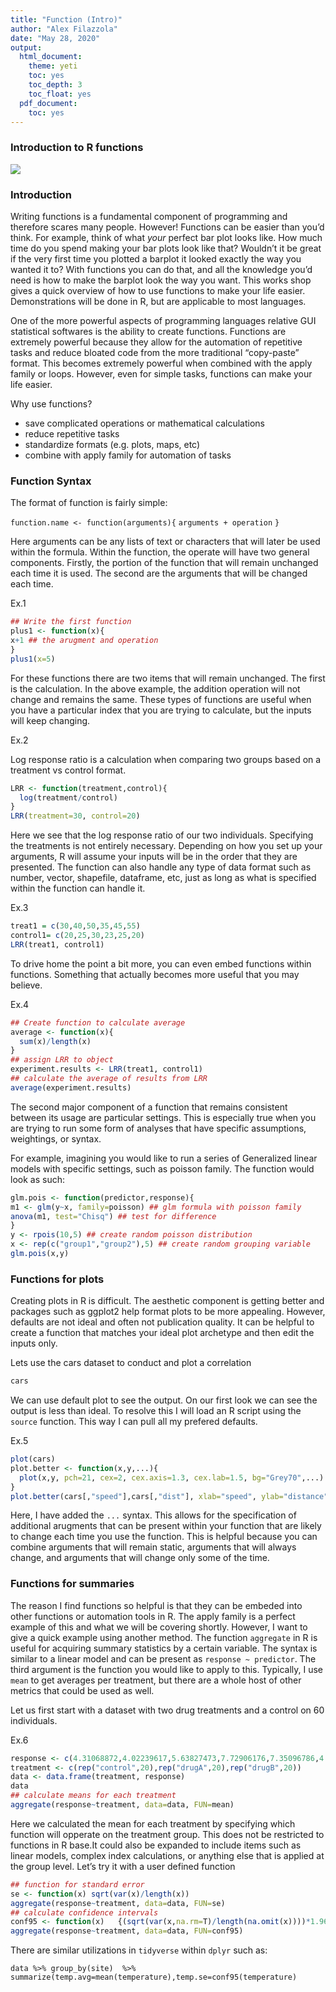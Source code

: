 ```yaml
---
title: "Function (Intro)"
author: "Alex Filazzola"
date: "May 28, 2020"
output:
  html_document:
    theme: yeti
    toc: yes
    toc_depth: 3
    toc_float: yes
  pdf_document:
    toc: yes
---
```


### Introduction to R functions


![](function.jpg)


### Introduction

Writing functions is a fundamental component of programming and therefore scares many people. However! Functions can be easier than you'd think. For example, think of what *your* perfect bar plot looks like. How much time do you spend making your bar plots look like that? Wouldn't it be great if the very first time you plotted a barplot it looked exactly the way you wanted it to? With functions you can do that, and all the knowledge you'd need is how to make the barplot look the way you want. This works shop gives a quick overview of how to use functions to make your life easier. Demonstrations will be done in R, but are applicable to most languages. 

One of the more powerful aspects of programming languages relative GUI statistical softwares is the ability to create functions. Functions are extremely powerful because they allow for the automation of repetitive tasks and reduce bloated code from the more traditional "copy-paste" format. This becomes extremely powerful when combined with the apply family or loops. However, even for simple tasks, functions can make your life easier. 

Why use functions?

* save complicated operations or mathematical calculations
* reduce repetitive tasks
* standardize formats (e.g. plots, maps, etc)
* combine with apply family for automation of tasks

### Function Syntax

The format of function is fairly simple:

`function.name <- function(arguments){`
`arguments + operation`
`}`

Here arguments can be any lists of text or characters that will later be used within the formula. Within the function, the operate will have two general components. Firstly, the portion of the function that will remain unchanged each time it is used. The second are the arguments that will be changed each time. 

Ex.1
```r
## Write the first function
plus1 <- function(x){
x+1 ## the arugment and operation
}
plus1(x=5)
```

For these functions there are two items that will remain unchanged. The first is the calculation. In the above example, the addition operation will not change and remains the same. These types of functions are useful when you have a particular index that you are trying to calculate, but the inputs will keep changing. 




Ex.2

Log response ratio is a calculation when comparing two groups based on a treatment vs control format. 

```r
LRR <- function(treatment,control){
  log(treatment/control)
}
LRR(treatment=30, control=20)
```

Here we see that the log response ratio of our two individuals. Specifying the treatments is not entirely necessary. Depending on how you set up your arguments, R will assume your inputs will be in the order that they are presented. The function can also handle any type of data format such as number, vector, shapefile, dataframe, etc, just as long as what is specified within the function can handle it.

Ex.3
```r
treat1 = c(30,40,50,35,45,55)
control1= c(20,25,30,23,25,20)
LRR(treat1, control1)
```


To drive home the point a bit more, you can even embed functions within functions. Something that actually becomes more useful that you may believe. 

Ex.4 

```r
## Create function to calculate average
average <- function(x){
  sum(x)/length(x) 
}
## assign LRR to object
experiment.results <- LRR(treat1, control1)
## calculate the average of results from LRR
average(experiment.results)
```

The second major component of a function that remains consistent between its usage are particular settings. This is especially true when you are trying to run some form of analyses that have specific assumptions, weightings, or syntax. 

For example, imagining you would like to run a series of Generalized linear models with specific settings, such as poisson family. The function would look as such:

```r
glm.pois <- function(predictor,response){
m1 <- glm(y~x, family=poisson) ## glm formula with poisson family
anova(m1, test="Chisq") ## test for difference
}
y <- rpois(10,5) ## create random poisson distribution
x <- rep(c("group1","group2"),5) ## create random grouping variable
glm.pois(x,y)
```

### Functions for plots

Creating plots in R is difficult. The aesthetic component is getting better and packages such as ggplot2 help format plots to be more appealing. However, defaults are not ideal and often not publication quality. It can be helpful to create a function that matches your ideal plot archetype and then edit the inputs only. 

Lets use the cars dataset to conduct and plot a correlation

```r
cars
```

We can use default plot to see the output. On our first look we can see the output is less than ideal. To resolve this I will load an R script using the `source` function. This way I can pull all my prefered defaults.

Ex.5
```r
plot(cars)
plot.better <- function(x,y,...){
  plot(x,y, pch=21, cex=2, cex.axis=1.3, cex.lab=1.5, bg="Grey70",...)
}
plot.better(cars[,"speed"],cars[,"dist"], xlab="speed", ylab="distance")
```

Here, I have added the `...` syntax. This allows for the specification of additional arugments that can be present within your function that are likely to change each time you use the function. This is helpful because you can combine arguments that will remain static, arguments that will always change, and arguments that will change only some of the time. 


### Functions for summaries

The reason I find functions so helpful is that they can be embeded into other functions or automation tools in R. The apply family is a perfect example of this and what we will be covering shortly. However, I want to give a quick example using another method. The function `aggregate` in R is useful for acquiring summary statistics by a certain variable. The syntax is similar to a linear model and can be present as `response ~ predictor`. The third argument is the function you would like to apply to this. Typically, I use `mean` to get averages per treatment, but there are a whole host of other metrics that could be used as well. 

Let us first start with a dataset with two drug treatments and a control on 60 individuals. 

Ex.6
```r
response <- c(4.31068872,4.02239617,5.63827473,7.72906176,7.35096786,4.2539145,7.9450572,3.5814285,6.430872,4.64378698,3.55665898,4.99139648,4.036698,5.46499184,3.85910911,3.5291655,5.90729568,5.674248,7.23597678,4.39489848,7.63737,9.6482263,7.28738049,7.4192216,10.59532723,9.2013317,9.4829496,7.1599644,6.940219,7.30966038,7.10753942,9.28011484,8.97616,9.08440512,7.2778324,7.8634062,8.15142375,8.9925216,8.69784123,5.5644162,10.92730496,10.1363948,9.41244444,10.263204,11.38765203,13.2568931,14.4508848,7.5576591,8.530619,12.19368536,6.74443276,13.08433484,10.727451,13.27716208,9.49188068,9.8798724,10.98806094,9.79678656,10.81542819,7.57395576)
treatment <- c(rep("control",20),rep("drugA",20),rep("drugB",20))
data <- data.frame(treatment, response)
data
## calculate means for each treatment
aggregate(response~treatment, data=data, FUN=mean)
```

Here we calculated the mean for each treatment by specifying which function will opperate on the treatment group. This does not be restricted to functions in R base.It could also be expanded to include items such as linear models, complex index calculations, or anything else that is applied at the group level. Let's try it with a user defined function


```r
## function for standard error
se <- function(x) sqrt(var(x)/length(x))
aggregate(response~treatment, data=data, FUN=se)
## calculate confidence intervals
conf95 <- function(x)   {(sqrt(var(x,na.rm=T)/length(na.omit(x))))*1.96}
aggregate(response~treatment, data=data, FUN=conf95)
```

There are similar utilizations in `tidyverse` within `dplyr` such as:

`data %>% group_by(site)  %>% summarize(temp.avg=mean(temperature),temp.se=conf95(temperature)`
